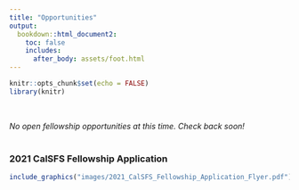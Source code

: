 ```yaml
---
title: "Opportunities"
output: 
  bookdown::html_document2:
    toc: false
    includes:
      after_body: assets/foot.html
---
```


```r
knitr::opts_chunk$set(echo = FALSE)
library(knitr)
```

<style>
  .title{
    display: none;
  }
</style>

<br>


<div class = "row">
  
*No open fellowship opportunities at this time. Check back soon!*  
<br>

### **2021 CalSFS Fellowship Application**

```r

include_graphics("images/2021_CalSFS_Fellowship_Application_Flyer.pdf")

```

</div>

<br>
